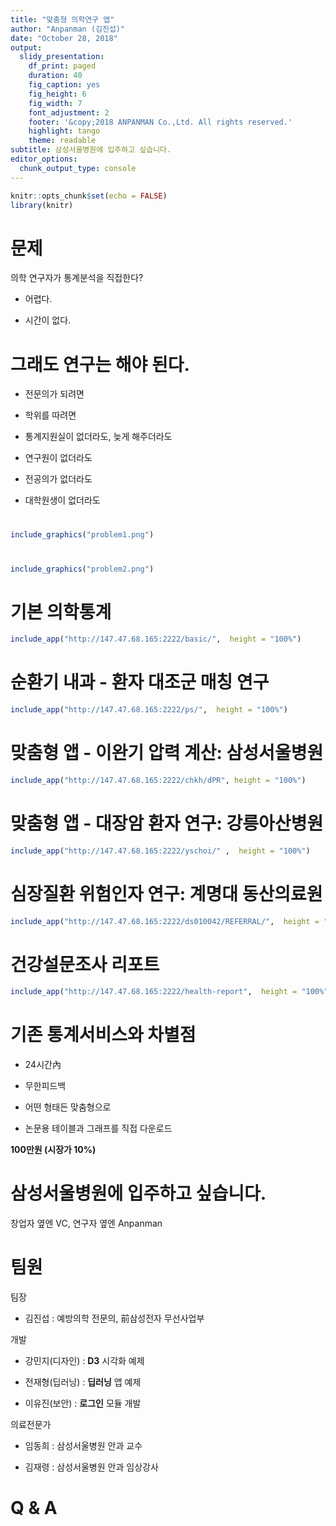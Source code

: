 ```yaml
---
title: "맞춤형 의학연구 앱"
author: "Anpanman (김진섭)"
date: "October 28, 2018"
output:
  slidy_presentation: 
    df_print: paged
    duration: 40
    fig_caption: yes
    fig_height: 6
    fig_width: 7
    font_adjustment: 2
    footer: '&copy;2018 ANPANMAN Co.,Ltd. All rights reserved.'
    highlight: tango
    theme: readable
subtitle: 삼성서울병원에 입주하고 싶습니다.
editor_options:
  chunk_output_type: console
---
```



```r
knitr::opts_chunk$set(echo = FALSE)
library(knitr)
```

# 문제 

의학 연구자가 통계분석을 직접한다?

- 어렵다. 

- 시간이 없다. 


# 그래도 연구는 해야 된다. 

- 전문의가 되려면 

- 학위를 따려면 

- 통계지원실이 없더라도, 늦게 해주더라도

- 연구원이 없더라도 

- 전공의가 없더라도 

- 대학원생이 없더라도

#

```r
include_graphics("problem1.png")
```

#

```r
include_graphics("problem2.png")
```


# 기본 의학통계 

```r
include_app("http://147.47.68.165:2222/basic/",  height = "100%")
```


# 순환기 내과 - 환자 대조군 매칭 연구

```r
include_app("http://147.47.68.165:2222/ps/",  height = "100%")
```


# 맞춤형 앱 - 이완기 압력 계산: 삼성서울병원

```r
include_app("http://147.47.68.165:2222/chkh/dPR", height = "100%")
```


# 맞춤형 앱 - 대장암 환자 연구: 강릉아산병원

```r
include_app("http://147.47.68.165:2222/yschoi/" ,  height = "100%")
```


# 심장질환 위험인자 연구: 계명대 동산의료원

```r
include_app("http://147.47.68.165:2222/ds010042/REFERRAL/",  height = "100%")
```


# 건강설문조사 리포트

```r
include_app("http://147.47.68.165:2222/health-report",  height = "100%")
```



# 기존 통계서비스와 차별점 

- 24시간內

- 무한피드백 

- 어떤 형태든 맞춤형으로 

- 논문용 테이블과 그래프를 직접 다운로드 


**100만원 (시장가 10%)**



# 삼성서울병원에 입주하고 싶습니다.{.bigger}

창업자 옆엔 VC, 연구자 옆엔 Anpanman


# 팀원

팀장 

- 김진섭 : 예방의학 전문의, 前삼성전자 무선사업부 


개발 

- 강민지(디자인) : **D3** 시각화 예제 

- 전재형(딥러닝) : **딥러닝** 앱 예제

- 이유진(보안) : **로그인** 모듈 개발

의료전문가

- 임동희 : 삼성서울병원 안과 교수 

- 김재령 : 삼성서울병원 안과 임상강사 


# Q & A{.bigger}




